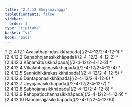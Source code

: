 ```yaml
---
title: "2.4.12 Bhojanavagga"
tableOfContents: false
sidebar:
  order: 4
type: "tipitaka"
basket: "vi"
book: "paci"
---
```



<DynamicBreadcrumb />



<TableOfContents book="paci" section="2.4.12">
* [2.4.12.1 Āvasathapiṇḍasikkhāpada](/2-4-12/2-4-12-1)
* [2.4.12.2 Gaṇabhojanasikkhāpada](/2-4-12/2-4-12-2)
* [2.4.12.3 Kāṇamātusikkhāpada](/2-4-12/2-4-12-3)
* [2.4.12.4 Vikālabhojanasikkhāpada](/2-4-12/2-4-12-4)
* [2.4.12.5 Sannidhikārakasikkhāpada](/2-4-12/2-4-12-5)
* [2.4.12.6 Dantaponasikkhāpada](/2-4-12/2-4-12-6)
* [2.4.12.7 Uyyojanasikkhāpada](/2-4-12/2-4-12-7)
* [2.4.12.8 Sabhojanasikkhāpada](/2-4-12/2-4-12-8)
* [2.4.12.9 Rahopaṭicchannasikkhāpada](/2-4-12/2-4-12-9)
* [2.4.12.10 Rahonisajjasikkhāpada](/2-4-12/2-4-12-10)
</TableOfContents>